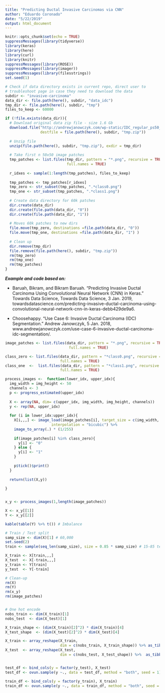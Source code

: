 ```yaml
---
title: "Predicting Ductal Invasive Carcinomas via CNN"
author: "Eduardo Coronado"
date: "5/22/2019"
output: html_document
---
```


```r
knitr::opts_chunk$set(echo = TRUE)
suppressMessages(library(tidyverse))
library(keras)
library(here)
library(curl)
library(knitr)
suppressMessages(library(ROSE))
suppressMessages(library(imager))
suppressMessages(library(filesstrings))
set.seed(1)

# Check if data directory exists in current repo, direct user to
# troubleshoot page in case they need to download the data
subdir <- "invasive-carcinoma"
data_dir <- file.path(here(), subdir, "data_idc")
tmp_dir <- file.path(here(), subdir, "tmp")
files_to_keep <- 60000

if (!file.exists(data_dir)){
  # Download original data zip file - size 1.6 Gb
  download.file("http://andrewjanowczyk.com/wp-static/IDC_regular_ps50_idx5.zip",
                destfile = file.path(here(), subdir, "tmp.zip"))
  
  # Unzip file
  unzip(file.path(here(), subdir, "tmp.zip"), exdir = tmp_dir)
  
  # Take first n 50x50 image patches
  tmp_patches <- list.files(tmp_dir, pattern = "*.png", recursive = TRUE,
                            full.names = TRUE)
  
  r_idxes <- sample(1:length(tmp_patches), files_to_keep)
  
  tmp_patches <- tmp_patches[r_idxes] 
  tmp_zero <- str_subset(tmp_patches, ".*class0.png")
  tmp_one <- str_subset(tmp_patches, ".*class1.png")
  
  # Create data directory for 60k patches
  dir.create(data_dir)
  dir.create(file.path(data_dir, "0"))
  dir.create(file.path(data_dir, "1"))
  
  # Moves 60k patches to new dirs
  file.move(tmp_zero, destinations =file.path(data_dir, "0"))
  file.move(tmp_one, destinations =file.path(data_dir, "1") )
  
  # Clean up
  dir.remove(tmp_dir)
  file.remove(file.path(here(), subdir, "tmp.zip"))
  rm(tmp_zero)
  rm(tmp_one)
  rm(tmp_patches)
}

```

 **_Example and code based on:_**
 
* Baruah, Bikram, and Bikram Baruah. “Predicting Invasive Ductal Carcinoma Using Convolutional Neural Network (CNN) in Keras.” Towards Data Science, Towards Data Science, 3 Jan. 2019, towardsdatascience.com/predicting-invasive-ductal-carcinoma-using-convolutional-neural-network-cnn-in-keras-debb429de9a6. 

* Choosehappy. “Use Case 6: Invasive Ductal Carcinoma (IDC) Segmentation.” Andrew Janowczyk, 5 Jan. 2018, www.andrewjanowczyk.com/use-case-6-invasive-ductal-carcinoma-idc-segmentation/.

```r
image_patches <- list.files(data_dir, pattern = "*.png", recursive = TRUE,
                             full.names = TRUE)

class_zero <- list.files(data_dir, pattern = "*class0.png", recursive = TRUE, 
                         full.names = TRUE)
class_one  <-  list.files(data_dir, pattern = "*class1.png", recursive = TRUE, 
                         full.names = TRUE)

process_images <-  function(lower_idx, upper_idx){
  img_width = img_height <- 50
  channels <- 3
  p <- progress_estimated(upper_idx)
  
  X <- array(NA, dim= c(upper_idx, img_width, img_height, channels))
  y <- rep(NA, upper_idx)
  
  for (i in lower_idx:upper_idx){
    X[i,,,] <- image_load(image_patches[i], target_size = c(img_width, img_height), 
                     interpolation = "bicubic") %>% 
    image_to_array(.) * (1/255)
  
    if(image_patches[i] %in% class_zero){
      y[i] <- "0"
    } else {
      y[i] <- "1"
    }
    
    p$tick()$print()
  }
  
  return(list(X,y))
  
}


x_y <- process_images(1,length(image_patches))

X <- x_y[[1]]
Y <- x_y[[2]]

kable(table(Y) %>% t()) # Imbalance

# Train / Test split
samp_size <- dim(X)[1] # 60,000
set.seed(2)
train <- sample(seq_len(samp_size), size = 0.85 * samp_size) # 15-85 test/train split

X_train <- X[train,,,]
X_test  <- X[-train,,,]
y_train <- Y[train]
y_test  <- Y[-train]

# Clean-up
rm(X)
rm(Y)
rm(x_y)
rm(image_patches)


# One hot encode
nobs_train <- dim(X_train)[1]
nobs_test  <- dim(X_test)[1]

X_train_shape <- (dim(X_train)[2]^2) * dim(X_train)[4]
X_test_shape  <- (dim(X_test)[2]^2) * dim(X_test)[4]

X_train <- array_reshape(X_train, 
                         dim = c(nobs_train, X_train_shape)) %>% as_tibble()
X_test  <- array_reshape(X_test, 
                         dim = c(nobs_test, X_test_shape)) %>%  as_tibble()


test_df <- bind_cols(y = factor(y_test), X_test)
test_df <- ovun.sample(y ~., data = test_df, method = "both", seed = 1)$data

train_df <- bind_cols(y = factor(y_train), X_train)
train_df <- ovun.sample(y ~., data = train_df, method = "both", seed = 1)$data

```